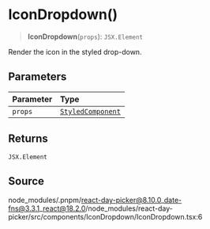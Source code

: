 # IconDropdown()

<a id="undefined" name="undefined"></a>

> **IconDropdown**(`props`): `JSX.Element`

Render the icon in the styled drop-down.

## Parameters

| Parameter | Type |
| :------ | :------ |
| `props` | [`StyledComponent`](/docs/api/main/type-aliases/StyledComponent.md) |

## Returns

`JSX.Element`

## Source

node\_modules/.pnpm/react-day-picker@8.10.0\_date-fns@3.3.1\_react@18.2.0/node\_modules/react-day-picker/src/components/IconDropdown/IconDropdown.tsx:6
